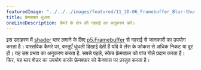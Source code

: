 ---
featuredImage: "../../../images/featured/11_3D-06_Framebuffer_Blur-thumbnail.png"
title: फ़्रेमबफ़र धुंधला
oneLineDescription: कैमरे के क्षेत्र की गहराई का अनुकरण करें।
---

इस उदाहरण में <a href='https://www.khronos.org/opengl/wiki/Shader' target="_blank">shader</a> ब्लर लगाने के लिए 
<a href="https://p5js.org/reference/#/p5.Framebuffer" target="_blank">p5.Framebuffer</a> से गहराई से जानकारी का उपयोग करता है। वास्तविक कैमरे पर, वस्तुएँ धुंधली दिखाई देती हैं यदि वे लेंस के फोकस से अधिक निकट या दूर हों। यह उस प्रभाव का अनुकरण करता है. सबसे पहले, स्केच फ़्रेमबफ़र को पांच गोले प्रदान करता है। फिर, 
यह ब्लर शेडर का उपयोग करके फ़्रेमबफ़र को कैनवास पर प्रस्तुत करता है।